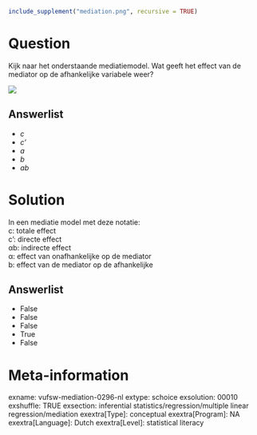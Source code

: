 ```r
include_supplement("mediation.png", recursive = TRUE)
```

Question
========
Kijk naar het onderstaande mediatiemodel. Wat geeft het effect van de
mediator op de afhankelijke variabele weer?  
  
![](mediation.png)

Answerlist
----------
* *c*
* *c'*
* *a*
* *b*
* *ab*

Solution
========





In een mediatie model met deze notatie:  
c: totale effect  
c': directe effect  
αb: indirecte effect  
α: effect van onafhankelijke op de mediator  
b: effect van de mediator op de afhankelijke




Answerlist
----------
* False
* False
* False
* True
* False

Meta-information
================
exname: vufsw-mediation-0296-nl
extype: schoice
exsolution: 00010
exshuffle: TRUE
exsection: inferential statistics/regression/multiple linear regression/mediation
exextra[Type]: conceptual
exextra[Program]: NA
exextra[Language]: Dutch
exextra[Level]: statistical literacy


